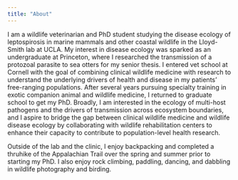 ```yaml
---
title: "About"
---
```


I am a wildlife veterinarian and PhD student studying the disease ecology of leptospirosis in marine mammals and other coastal wildlife in the Lloyd-Smith lab at UCLA. My interest in disease ecology was sparked as an undergraduate at Princeton, where I researched the transmission of a protozoal parasite to sea otters for my senior thesis. I entered vet school at Cornell with the goal of combining clinical wildlife medicine with research to understand the underlying drivers of health and disease in my patients’ free-ranging populations. After several years pursuing specialty training in exotic companion animal and wildlife medicine, I returned to graduate school to get my PhD. Broadly, I am interested in the ecology of multi-host pathogens and the drivers of transmission across ecosystem boundaries, and I aspire to bridge the gap between clinical wildlife medicine and wildlife disease ecology by collaborating with wildlife rehabilitation centers to enhance their capacity to contribute to population-level health research.

Outside of the lab and the clinic, I enjoy backpacking and completed a thruhike of the Appalachian Trail over the spring and summer prior to starting my PhD. I also enjoy rock climbing, paddling, dancing, and dabbling in wildlife photography and birding.
